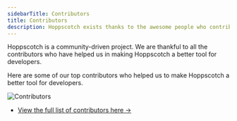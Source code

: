 ```yaml
---
sidebarTitle: Contributors
title: Contributors
description: Hoppscotch exists thanks to the awesome people who contribute to it.
---
```


Hoppscotch is a community-driven project. We are thankful to all the contributors who have helped us in making Hoppscotch a better tool for developers.

Here are some of our top contributors who helped us to make Hoppscotch a better tool for developers.

![Contributors](https://contrib.rocks/image?repo=hoppscotch/hoppscotch)

- [View the full list of contributors here →](https://github.com/hoppscotch/hoppscotch/graphs/contributors)
